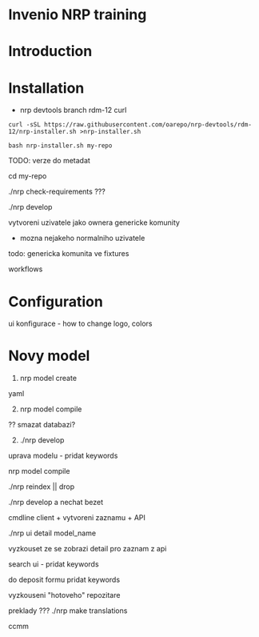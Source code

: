 # Invenio NRP training

# Introduction


# Installation

* nrp devtools branch rdm-12 curl
```
curl -sSL https://raw.githubusercontent.com/oarepo/nrp-devtools/rdm-12/nrp-installer.sh >nrp-installer.sh
```

```
bash nrp-installer.sh my-repo
```

TODO: verze do metadat

cd my-repo

./nrp check-requirements ???

./nrp develop

vytvoreni uzivatele jako ownera genericke komunity
+ mozna nejakeho normalniho uzivatele

todo: genericka komunita ve fixtures

workflows

# Configuration

ui konfigurace - how to change logo, colors

# Novy model

1. nrp model create

yaml

2. nrp model compile

?? smazat databazi?

2. ./nrp develop

uprava modelu - pridat keywords

nrp model compile

./nrp reindex || drop

./nrp develop a nechat bezet

cmdline client + vytvoreni zaznamu + API

./nrp ui detail model_name

vyzkouset ze se zobrazi detail pro zaznam z api

search ui - pridat keywords

do deposit formu pridat keywords

vyzkouseni "hotoveho" repozitare

preklady ???
./nrp make translations

ccmm